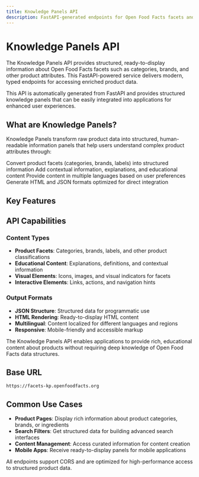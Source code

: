 ```yaml
---
title: Knowledge Panels API
description: FastAPI-generated endpoints for Open Food Facts facets and knowledge panels with structured, ready-to-display information
---
```



# Knowledge Panels API

The Knowledge Panels API provides structured, ready-to-display information about Open Food Facts facets such as categories, brands, and other product attributes. This FastAPI-powered service delivers modern, typed endpoints for accessing enriched product data.

<Callout type="info">
  This API is automatically generated from FastAPI and provides structured
  knowledge panels that can be easily integrated into applications for enhanced
  user experiences.
</Callout>

## What are Knowledge Panels?

Knowledge Panels transform raw product data into structured, human-readable information panels that help users understand complex product attributes through:

<Steps>
  <Step title="Facet Processing">
    Convert product facets (categories, brands, labels) into structured
    information
  </Step>
  <Step title="Content Enrichment">
    Add contextual information, explanations, and educational content
  </Step>
  <Step title="Localization">
    Provide content in multiple languages based on user preferences
  </Step>
  <Step title="Ready-to-Display">
    Generate HTML and JSON formats optimized for direct integration
  </Step>
</Steps>

## Key Features

<Cards>
  <Card
    title="Knowledge Panels"
    description="Get structured information panels for product facets with rich metadata and context"
    href="/docs/Knowledge-Panel/(api)/knowledge-panels"
  />
  <Card
    title="HTML Rendering"
    description="Render knowledge panels as HTML for direct integration into web applications"
    href="/docs/Knowledge-Panel/(api)/html-rendering"
  />
  <Card
    title="Facet Information"
    description="Access detailed information about specific facets like categories and brands"
    href="/docs/Knowledge-Panel/(api)/facets"
  />
  <Card
    title="Multi-language Support"
    description="Get localized content in multiple languages for international applications"
    href="/docs/Knowledge-Panel/(api)/localization"
  />
</Cards>

## API Capabilities

### Content Types

- **Product Facets**: Categories, brands, labels, and other product classifications
- **Educational Content**: Explanations, definitions, and contextual information
- **Visual Elements**: Icons, images, and visual indicators for facets
- **Interactive Elements**: Links, actions, and navigation hints

### Output Formats

- **JSON Structure**: Structured data for programmatic use
- **HTML Rendering**: Ready-to-display HTML content
- **Multilingual**: Content localized for different languages and regions
- **Responsive**: Mobile-friendly and accessible markup

<Callout type="success">
  The Knowledge Panels API enables applications to provide rich, educational
  content about products without requiring deep knowledge of Open Food Facts
  data structures.
</Callout>

## Base URL

```
https://facets-kp.openfoodfacts.org
```

## Common Use Cases

- **Product Pages**: Display rich information about product categories, brands, or ingredients
- **Search Filters**: Get structured data for building advanced search interfaces
- **Content Management**: Access curated information for content creation
- **Mobile Apps**: Receive ready-to-display panels for mobile applications

<Callout type="success">
  All endpoints support CORS and are optimized for high-performance access to
  structured product data.
</Callout>
